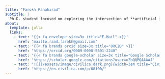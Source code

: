 ```yaml
---
title: "Farokh Panahirad"
subtitle: |
  Ph.D. student focused on exploring the intersection of **artificial intelligence** and **creativity** within **architectural design processes**. Engaged in interdisciplinary research that integrates computational methodologies with human-centered approaches to tackle complex challenges in urban planning and environmental design. Committed to producing innovative and impactful research within dynamic academic settings.
about:
  template: jolla
  links:
    - text: '{{< fa envelope size=3x title="E-Mail" >}}'
      href: "mailto:raad.farokh@gmail.com"
    - text: '{{< fa brands orcid size=3x title="ORCID" >}}'
      href: "https://orcid.org/0009-0008-5691-2240"
    - text: '{{< fa brands google-scholar size=3x title="Google Scholar" >}}'
      href: "https://scholar.google.com/citations?user=oZbQQPQAAAAJ"
    - text: '![](/assets/image/civilica.dark.png){width=3em title="Civilica"}'
      href: "https://en.civilica.com/p/68100/"
---
```


